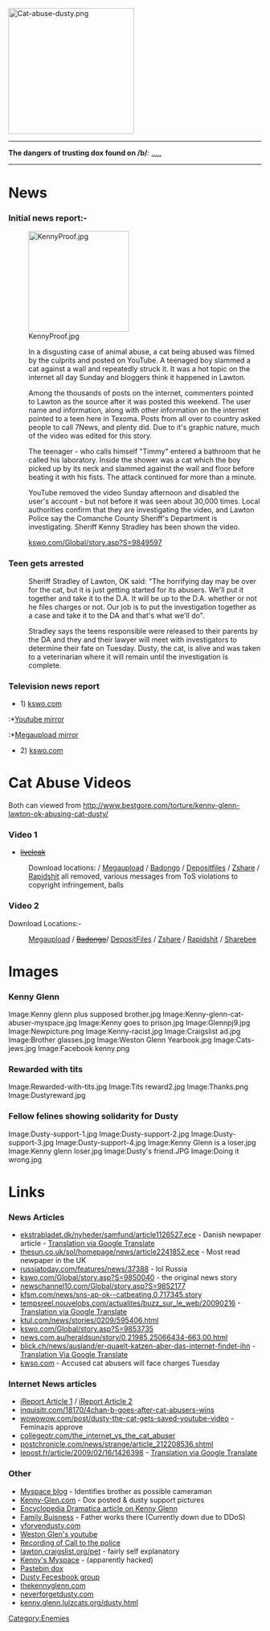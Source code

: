 [[Image:Cat-abuse-dusty.png|right|250px]]
{{quote|The internet does not only produce megabyte upon megabyte of chatter, but can also be a useful tool in administering justice.|Russia Today}}

----
'''The dangers of trusting dox found on /b/''': [http://www.partyvan.info/images/1/1e/Murdering_wrong_person.jpg .....]
----

=News=
===Initial news report:-===
[[Image:KennyProof.jpg|right|200px]]
:In a disgusting case of animal abuse, a cat being abused was filmed by the culprits and posted on YouTube. A teenaged boy slammed a cat against a wall and repeatedly struck it. It was a hot topic on the internet all day Sunday and bloggers think it happened in Lawton.

:Among the thousands of posts on the internet, commenters pointed to Lawton as the source after it was posted this weekend. The user name and information, along with other information on the internet pointed to a teen here in Texoma. Posts from all over to country asked people to call 7News, and plenty did. Due to it's graphic nature, much of the video was edited for this story.

:The teenager - who calls himself "Timmy" entered a bathroom that he called his laboratory. Inside the shower was a cat which the boy picked up by its neck and slammed against the wall and floor before beating it with his fists. The attack continued for more than a minute.

:YouTube removed the video Sunday afternoon and disabled the user's account - but not before it was seen about 30,000 times. Local authorities confirm that they are investigating the video, and Lawton Police say the Comanche County Sheriff's Department is investigating. Sheriff Kenny Stradley has been shown the video.

:[http://www.kswo.com/Global/story.asp?S=9849597 kswo.com/Global/story.asp?S=9849597]

===Teen gets arrested===
:Sheriff Stradley of Lawton, OK said: "The horrifying day may be over for the cat, but it is just getting started for its abusers. We'll put it together and take it to the D.A. It will be up to the D.A. whether or not he files charges or not. Our job is to put the investigation together as a case and take it to the DA and that's what we'll do".

:Stradley says the teens responsible were released to their parents by the DA and they and their lawyer will meet with investigators to determine their fate on Tuesday. Dusty, the cat, is alive and was taken to a veterinarian where it will remain until the investigation is complete.

===Television news report===
*1) [http://www.kswo.com/global/video/flash/popupplayer.asp?ClipID1=3450554&h1=Teen%20abuses%20cat,%20films%20on%20YouTube%20and%20will%20be%20brought%20to%20court&vt1=v&at1=News&d1=213200&LaunchPageAdTag=News&activePane=info&rnd=74758684 kswo.com]
:*[http://www.youtube.com/watch?v=HCaFiEE9lqE Youtube mirror]
:*[http://www.megaupload.com/?d=HNNQRHKM Megaupload mirror]

*2) [http://www.kswo.com/global/video/flash/popupplayer.asp?ClipID1=3451385&h1=Lawton%20teen%20abuses%20cat&vt1=v&at1=News&d1=181166&LaunchPageAdTag=Promotion%2018&activePane=info&rnd=81044176  kswo.com]

=Cat Abuse Videos=

Both can viewed from [http://www.bestgore.com/torture/kenny-glenn-lawton-ok-abusing-cat-dusty/ http://www.bestgore.com/torture/kenny-glenn-lawton-ok-abusing-cat-dusty/]


===Video 1===
*<del>[http://www.liveleak.com/item?a=view&token=4c9_1234712092 liveleak]
:Download locations: / [http://www.megaupload.com/?d=01SKN7WH Megaupload] / [http://www.badongo.com/vid/1026740 Badongo] /  [http://depositfiles.com/files/6esl50azg Depositfiles] / [http://www.zshare.net/download/55691689053e4ffa/ Zshare] / [http://rapidshare.com/files/198625322/kenny-glenn-abuses-dusty-1.mp4.html Rapidshit]</del> all removed, various messages from ToS violations to copyright infringement, balls

===Video 2===
Download Locations:-
:[http://www.megaupload.com/?d=YXMBEMXP Megaupload] / <del>[http://www.badongo.com/vid/1026733 Badongo] </del>/ [http://depositfiles.com/files/x5zf58w47 DepositFiles] / [http://www.zshare.net/download/5569150383a1dbe9/ Zshare] / [http://rapidshare.com/files/198624233/kenny-glenn-abuses-dusty.mp4.html Rapidshit] / [http://sharebee.com/9fdd5236 Sharebee]


=Images=
===Kenny Glenn===
<gallery>
Image:Kenny glenn plus supposed brother.jpg
Image:Kenny-glenn-cat-abuser-myspace.jpg
Image:Kenny goes to prison.jpg
Image:Glennpj9.jpg
Image:Newpicture.png
Image:Kenny-racist.jpg
Image:Craigslist ad.jpg
Image:Brother glasses.jpg
Image:Weston Glenn Yearbook.jpg
Image:Cats-jews.jpg
Image:Facebook kenny.png
</gallery>

===Rewarded with tits===
<gallery>
Image:Rewarded-with-tits.jpg
Image:Tits reward2.jpg
Image:Thanks.png
Image:Dustyreward.jpg
</gallery>

===Fellow felines showing solidarity for Dusty===
<gallery>
Image:Dusty-support-1.jpg
Image:Dusty-support-2.jpg
Image:Dusty-support-3.jpg
Image:Dusty-support-4.jpg
Image:Kenny Glenn is a loser.jpg
Image:Kenny glenn loser.jpg
Image:Dusty's friend.JPG
Image:Doing it wrong.jpg
</gallery>

=Links=
===News Articles===
*[http://ekstrabladet.dk/nyheder/samfund/article1126527.ece ekstrabladet.dk/nyheder/samfund/article1126527.ece] - Danish newpaper article - [http://translate.google.com/translate?prev=_t&hl=en&ie=UTF-8&u=http%3A%2F%2Fekstrabladet.dk%2Fnyheder%2Fsamfund%2Farticle1126527.ece&sl=auto&tl=en&history_state0= Translation via Google Translate]
*[http://www.thesun.co.uk/sol/homepage/news/article2241852.ece thesun.co.uk/sol/homepage/news/article2241852.ece] - Most read newpaper in the UK
*[http://www.russiatoday.com/features/news/37388 russiatoday.com/features/news/37388] - lol Russia 
*[http://www.kswo.com/Global/story.asp?S=9850040 kswo.com/Global/story.asp?S=9850040] - the original news story
*[http://www.newschannel10.com/Global/story.asp?S=9852177 newschannel10.com/Global/story.asp?S=9852177]
*[http://www.kfsm.com/news/sns-ap-ok--catbeating,0,717345.story kfsm.com/news/sns-ap-ok--catbeating,0,717345.story]
*[http://tempsreel.nouvelobs.com/actualites/buzz_sur_le_web/20090216.OBS5029/un_tortionnaire_de_chat_arrete_grace_aux_internautes.html    tempsreel.nouvelobs.com/actualites/buzz_sur_le_web/20090216] - [http://translate.google.com/translate?prev=_t&hl=en&ie=UTF-8&u=http%3A%2F%2Fnews.google.co.uk%2Fnews%2Furl%3Fsa%3Dt%26ct%3Duk%2F2-0%26fp%3D499982f120c62f7f%26ei%3DYLOZSebgHZ32QLXxlJgB%26url%3Dhttp%253A%2F%2Ftempsreel.nouvelobs.com%2Factualites%2Fbuzz_sur_le_web%2F20090216.OBS5029%2Fun_tortionnaire_de_chat_arrete_grace_aux_internautes.html%26cid%3D0%26usg%3DAFQjCNFBIA0PZpOtsscKNJyVgZZDpebnCQ&sl=auto&tl=en&history_state0= Translation via Google Translate]
*[http://www.ktul.com/news/stories/0209/595406.html ktul.com/news/stories/0209/595406.html]
*[http://www.kswo.com/Global/story.asp?S=9853735 kswo.com/Global/story.asp?S=9853735]
*[http://www.news.com.au/heraldsun/story/0,21985,25066434-663,00.html news.com.au/heraldsun/story/0,21985,25066434-663,00.html]
*[http://www.blick.ch/news/ausland/er-quaelt-katzen-aber-das-internet-findet-ihn-112301 blick.ch/news/ausland/er-quaelt-katzen-aber-das-internet-findet-ihn] - [http://translate.google.com/translate?prev=_t&hl=en&ie=UTF-8&u=http%3A%2F%2Fwww.blick.ch%2Fnews%2Fausland%2Fer-quaelt-katzen-aber-das-internet-findet-ihn-112301&sl=auto&tl=en&history_state0= Translation Via Google Translate]
*[http://www.kswo.com/Global/story.asp?S=9855010 kwso.com] - Accused cat abusers will face charges Tuesday

===Internet News articles===
*[http://www.ireport.com/docs/DOC-213632 iReport Article 1] /  [http://www.ireport.com/docs/DOC-213843 iReport Article 2]
*[http://www.inquisitr.com/18170/4chan-b-goes-after-cat-abusers-wins/ inquisitr.com/18170/4chan-b-goes-after-cat-abusers-wins]
*[http://www.wowowow.com/post/dusty-the-cat-gets-saved-youtube-video-209898 wowowow.com/post/dusty-the-cat-gets-saved-youtube-video] - Feminazis approve
*[http://www.collegeotr.com/college_otr/the_internet_vs_the_cat_abuser_guess_who_won_18768 collegeotr.com/the_internet_vs_the_cat_abuser]
*[http://www.postchronicle.com/news/strange/article_212208536.shtml postchronicle.com/news/strange/article_212208536.shtml]
*[http://www.lepost.fr/article/2009/02/16/1426398_quand-les-internautes-se-mobilisent-pour-arreter-un-tortionnaires-de-chat.html lepost.fr/article/2009/02/16/1426398] - [http://translate.google.com/translate?prev=_t&hl=en&ie=UTF-8&u=http%3A%2F%2Fwww.lepost.fr%2Farticle%2F2009%2F02%2F16%2F1426398_quand-les-internautes-se-mobilisent-pour-arreter-un-tortionnaires-de-chat.html&sl=auto&tl=en&history_state0= Translation via Google Translate]

===Other===
*[http://blogs.myspace.com/index.cfm?fuseaction=blog.view&friendID=321952339&blogID=470900318 Myspace blog] -  Identifies brother as possible cameraman
*[http://www.kenny-glenn.com/ Kenny-Glen.com] - Dox posted & dusty support pictures
*[http://encyclopediadramatica.com/Kenny_Glenn Encyclopedia Dramatica article on Kenny Glenn]
*[http://web.archive.org/web/20070226203750/www.sirinet.net/~glennco/contactus.html Family Buisness] - Father works there (Currently down due to DDoS)
*[http://vforvendusty.com/ vforvendusty.com]
*[http://www.youtube.com/user/westonaglenn Weston Glen's youtube]
*[http://www.zshare.net/audio/556691513938a054/ Recording of Call to the police]
*[http://lawton.craigslist.org/pet/ lawton.craigslist.org/pet] - fairly self explanatory
*[http://www.myspace.com/kenny_glenn Kenny's Myspace] - (apparently hacked)
*[http://pastebin.com/m10467048 Pastebin dox]
*[http://www.facebook.com/group.php?gid=51095092766 Dusty Fecesbook group]
*[http://www.thekennyglenn.com thekennyglenn.com]
*[http://neverforgetdusty.com/ neverforgetdusty.com]
*[http://kenny.glenn.lulzcats.org/dusty.html kenny.glenn.lulzcats.org/dusty.html]


[[Category:Enemies]]